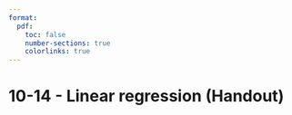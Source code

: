 ```yaml
---
format:
  pdf:
    toc: false
    number-sections: true
    colorlinks: true
---
```


# 10-14 - Linear regression (Handout)
